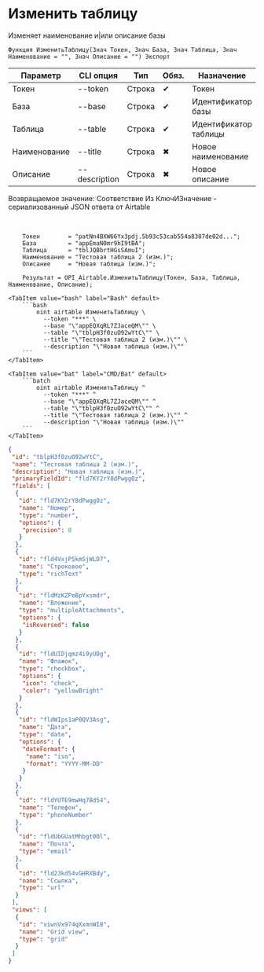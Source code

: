 ﻿---
sidebar_position: 2
description: Изменить таблицу и другие функции для работы с Airtable в Открытом пакете интеграций - бесплатной open-source библиотеке интеграций для 1С:Предприятие 8, OneScript и CLI
keywords: [1C, 1С, 1С:Предприятие, 1С:Предприятие 8.3, API, Интеграция, Сервисы, Обмен, OneScript, CLI, Airtable]
---


# Изменить таблицу
 Изменяет наименование и|или описание базы



`Функция ИзменитьТаблицу(Знач Токен, Знач База, Знач Таблица, Знач Наименование = "", Знач Описание = "") Экспорт`

  | Параметр | CLI опция | Тип | Обяз. | Назначение |
  |-|-|-|-|-|
  | Токен | --token | Строка | &#x2714; | Токен |
  | База | --base | Строка | &#x2714; | Идентификатор базы |
  | Таблица | --table | Строка | &#x2714; | Идентификатор таблицы |
  | Наименование | --title | Строка | &#x2716; | Новое наименование |
  | Описание | --description | Строка | &#x2716; | Новое описание |

  
  Возвращаемое значение:   Соответствие Из КлючИЗначение - сериализованный JSON ответа от Airtable

<br/>




```bsl title="Пример использования для 1С:Предприятие/OneScript"
    Токен        = "patNn4BXW66Yx3pdj.5b93c53cab554a8387de02d...";
    База         = "appEmaN0mr9hI9tBA";
    Таблица      = "tblJQBbrtHGsSAmuI";
    Наименование = "Тестовая таблица 2 (изм.)";
    Описание     = "Новая таблица (изм.)";

    Результат = OPI_Airtable.ИзменитьТаблицу(Токен, База, Таблица, Наименование, Описание);
```
    

 <Tabs>
  
    <TabItem value="bash" label="Bash" default>
        ```bash
            oint airtable ИзменитьТаблицу \
              --token "***" \
              --base "\"appEQXqRL7ZJaceQM\"" \
              --table "\"tblpH3f0zuO92wYtC\"" \
              --title "\"Тестовая таблица 2 (изм.)\"" \
              --description "\"Новая таблица (изм.)\""
        ```
    </TabItem>
  
    <TabItem value="bat" label="CMD/Bat" default>
        ```batch
            oint airtable ИзменитьТаблицу ^
              --token "***" ^
              --base "\"appEQXqRL7ZJaceQM\"" ^
              --table "\"tblpH3f0zuO92wYtC\"" ^
              --title "\"Тестовая таблица 2 (изм.)\"" ^
              --description "\"Новая таблица (изм.)\""
        ```
    </TabItem>
</Tabs>


```json title="Результат"
{
 "id": "tblpH3f0zuO92wYtC",
 "name": "Тестовая таблица 2 (изм.)",
 "description": "Новая таблица (изм.)",
 "primaryFieldId": "fld7KY2rY8dPwgg0z",
 "fields": [
  {
   "id": "fld7KY2rY8dPwgg0z",
   "name": "Номер",
   "type": "number",
   "options": {
    "precision": 0
   }
  },
  {
   "id": "fld4VxjPSkmSjWLD7",
   "name": "Строковое",
   "type": "richText"
  },
  {
   "id": "fldMzKZPeBpYxsmdr",
   "name": "Вложение",
   "type": "multipleAttachments",
   "options": {
    "isReversed": false
   }
  },
  {
   "id": "fldUIDjqmz4i9yUDg",
   "name": "Флажок",
   "type": "checkbox",
   "options": {
    "icon": "check",
    "color": "yellowBright"
   }
  },
  {
   "id": "fldWIps1aP0QV3Asg",
   "name": "Дата",
   "type": "date",
   "options": {
    "dateFormat": {
     "name": "iso",
     "format": "YYYY-MM-DD"
    }
   }
  },
  {
   "id": "fldYUTE9mwHq7Bd54",
   "name": "Телефон",
   "type": "phoneNumber"
  },
  {
   "id": "fldUbGUatMhbgt0Ol",
   "name": "Почта",
   "type": "email"
  },
  {
   "id": "fld23kd54vGHRXBdy",
   "name": "Ссылка",
   "type": "url"
  }
 ],
 "views": [
  {
   "id": "viwnVx974qXxmnWI8",
   "name": "Grid view",
   "type": "grid"
  }
 ]
}
```
